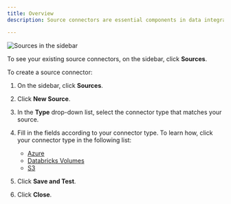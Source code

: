 ```yaml
---
title: Overview
description: Source connectors are essential components in data integration systems that establish a link between your files and the data ingestion process. They facilitate the batch processing of files, allowing for the systematic retrieval and ingestion of data stored in various file formats.

---
```


![Sources in the sidebar](/img/platform/Sources-Sidebar.png)

To see your existing source connectors, on the sidebar, click **Sources**.

To create a source connector:

1. On the sidebar, click **Sources**.
2. Click **New Source**.
3. In the **Type** drop-down list, select the connector type that matches your source.
4. Fill in the fields according to your connector type. To learn how, click your connector type in the following list:

   - [Azure](/platform/sources/azure-blob-storage)
   - [Databricks Volumes](/platform/sources/databricks)
   - [S3](/platform/sources/s3)

5. Click **Save and Test**.
6. Click **Close**.

